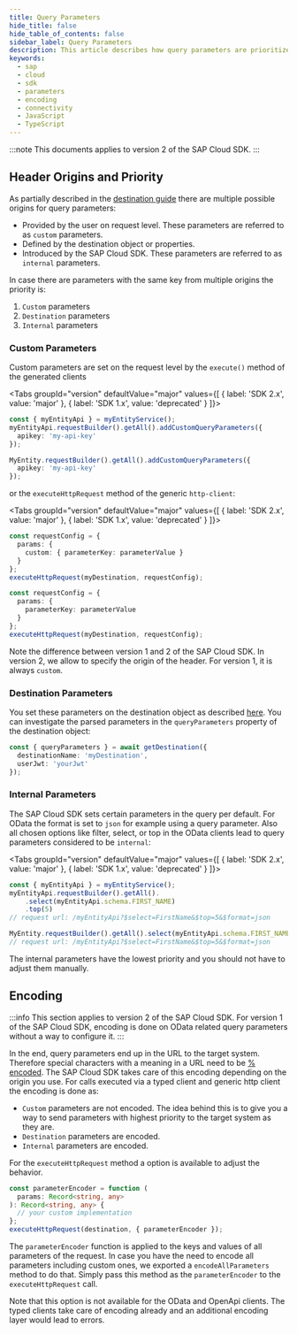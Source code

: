 ```yaml
---
title: Query Parameters
hide_title: false
hide_table_of_contents: false
sidebar_label: Query Parameters
description: This article describes how query parameters are prioritized and handled by the SAP Cloud SDK.
keywords:
  - sap
  - cloud
  - sdk
  - parameters
  - encoding
  - connectivity
  - JavaScript
  - TypeScript
---
```



:::note
This documents applies to version 2 of the SAP Cloud SDK.
:::

## Header Origins and Priority

As partially described in the [destination guide](./destination#additional-headers-and-query-parameters-on-destinations) there are multiple possible origins for query parameters:

- Provided by the user on request level.
  These parameters are referred to as `custom` parameters.
- Defined by the destination object or properties.
- Introduced by the SAP Cloud SDK.
  These parameters are referred to as `internal` parameters.

In case there are parameters with the same key from multiple origins the priority is:

1. `Custom` parameters
2. `Destination` parameters
3. `Internal` parameters

### Custom Parameters

Custom parameters are set on the request level by the `execute()` method of the generated clients

<Tabs groupId="version" defaultValue="major" values={[ { label: 'SDK 2.x', value: 'major' }, { label: 'SDK 1.x', value: 'deprecated' } ]}>
<TabItem value="major">

```ts
const { myEntityApi } = myEntityService();
myEntityApi.requestBuilder().getAll().addCustomQueryParameters({
  apikey: 'my-api-key'
});
```

</TabItem>
<TabItem value="deprecated">

```ts
MyEntity.requestBuilder().getAll().addCustomQueryParameters({
  apikey: 'my-api-key'
});
```

</TabItem>
</Tabs>

or the `executeHttpRequest` method of the generic `http-client`:

<Tabs groupId="version" defaultValue="major" values={[ { label: 'SDK 2.x', value: 'major' }, { label: 'SDK 1.x', value: 'deprecated' } ]}>
<TabItem value="major">

```ts
const requestConfig = {
  params: {
    custom: { parameterKey: parameterValue }
  }
};
executeHttpRequest(myDestination, requestConfig);
```

</TabItem>
<TabItem value="deprecated">

```ts
const requestConfig = {
  params: {
    parameterKey: parameterValue
  }
};
executeHttpRequest(myDestination, requestConfig);
```

</TabItem>
</Tabs>

Note the difference between version 1 and 2 of the SAP Cloud SDK.
In version 2, we allow to specify the origin of the header.
For version 1, it is always `custom`.

### Destination Parameters

You set these parameters on the destination object as described [here](./destination#additional-headers-and-query-parameters-on-destinations).
You can investigate the parsed parameters in the `queryParameters` property of the destination object:

```ts
const { queryParameters } = await getDestination({
  destinationName: 'myDestination',
  userJwt: 'yourJwt'
});
```

### Internal Parameters

The SAP Cloud SDK sets certain parameters in the query per default.
For OData the format is set to `json` for example using a query parameter.
Also all chosen options like filter, select, or top in the OData clients lead to query parameters considered to be `internal`:

<Tabs groupId="version" defaultValue="major" values={[ { label: 'SDK 2.x', value: 'major' }, { label: 'SDK 1.x', value: 'deprecated' } ]}>
<TabItem value="major">

```ts
const { myEntityApi } = myEntityService();
myEntityApi.requestBuilder().getAll().
    .select(myEntityApi.schema.FIRST_NAME)
    .top(5)
// request url: /myEntityApi?$select=FirstName&$top=5&$format=json
```

</TabItem>
<TabItem value="deprecated">

```ts
MyEntity.requestBuilder().getAll().select(myEntityApi.schema.FIRST_NAME).top(5);
// request url: /myEntityApi?$select=FirstName&$top=5&$format=json
```

</TabItem>
</Tabs>

The internal parameters have the lowest priority and you should not have to adjust them manually.

## Encoding

:::info
This section applies to version 2 of the SAP Cloud SDK.
For version 1 of the SAP Cloud SDK, encoding is done on OData related query parameters without a way to configure it.
:::

In the end, query parameters end up in the URL to the target system.
Therefore special characters with a meaning in a URL need to be [% encoded](https://en.wikipedia.org/wiki/Uniform_Resource_Identifier).
The SAP Cloud SDK takes care of this encoding depending on the origin you use.
For calls executed via a typed client and generic http client the encoding is done as:

- `Custom` parameters are not encoded.
  The idea behind this is to give you a way to send parameters with highest priority to the target system as they are.
- `Destination` parameters are encoded.
- `Internal` parameters are encoded.

For the `executeHttpRequest` method a option is available to adjust the behavior.

```ts
const parameterEncoder = function (
  params: Record<string, any>
): Record<string, any> {
  // your custom implementation
};
executeHttpRequest(destination, { parameterEncoder });
```

The `parameterEncoder` function is applied to the keys and values of all parameters of the request.
In case you have the need to encode all parameters including custom ones, we exported a `encodeAllParameters` method to do that.
Simply pass this method as the `parameterEncoder` to the `executeHttpRequest` call.

Note that this option is not available for the OData and OpenApi clients.
The typed clients take care of encoding already and an additional encoding layer would lead to errors.
